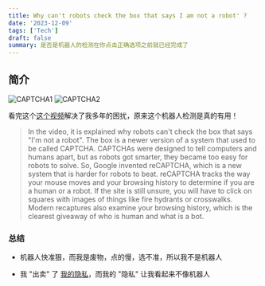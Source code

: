```yaml
---
title: Why can't robots check the box that says I am not a robot' ?
date: '2023-12-09'
tags: ['Tech']
draft: false
summary: 是否是机器人的检测在你点击正确选项之前就已经完成了
---
```




## 简介

![CAPTCHA1](/static/images/CAPTCHA1.jpg)
![CAPTCHA2](/static/images/CAPTCHA2.jpg)

看完这个[这个视频](https://www.youtube.com/watch?v=4UuvwY6CdLo)解决了我多年的困扰，原来这个机器人检测是真的有用！

> In the video, it is explained why robots can't check the box that says "I'm not a robot". The box is a newer version of a system that used to be called CAPTCHA. CAPTCHAs were designed to tell computers and humans apart, but as robots got smarter, they became too easy for robots to solve. So, Google invented reCAPTCHA, which is a new system that is harder for robots to beat. reCAPTCHA tracks the way your mouse moves and your browsing history to determine if you are a human or a robot. If the site is still unsure, you will have to click on squares with images of things like fire hydrants or crosswalks. Modern recaptures also examine your browsing history, which is the clearest giveaway of who is human and what is a bot.

### 总结

- 机器人快准狠，而我是废物，点的慢，选不准，所以我不是机器人

- 我 "出卖" 了 [我的隐私](https://www.netflix.com/title/80117542)，而我的 "隐私" 让我看起来不像机器人